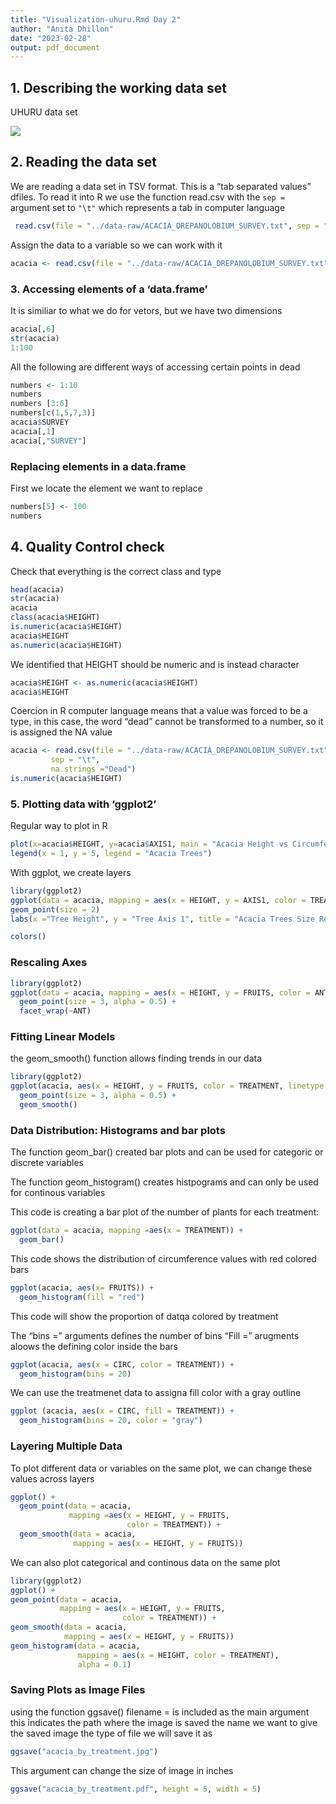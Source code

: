 ```yaml
---
title: "Visualization-uhuru.Rmd Day 2"
author: "Anita Dhillon"
date: "2023-02-28"
output: pdf_document
---
```


## 1. Describing the working data set

UHURU data set

![](https://upload.wikimedia.org/wikipedia/commons/thumb/6/63/Acacia_smallii_4.jpg/640px-Acacia_smallii_4.jpg)

## 2. Reading the data set

We are reading a data set in TSV format. This is a "tab separated values" dfiles. To read it into R we use the function read.csv with the `sep =` argument set to `"\t"` which represents a tab in computer language

```r
 read.csv(file = "../data-raw/ACACIA_DREPANOLOBIUM_SURVEY.txt", sep = "\t")
```

Assign the data to a variable so we can work with it

```r
acacia <- read.csv(file = "../data-raw/ACACIA_DREPANOLOBIUM_SURVEY.txt", sep = "\t")
```

### 3. Accessing elements of a 'data.frame'

It is similiar to what we do for vetors, but we have two dimensions

```r
acacia[,6]
str(acacia)
1:100
```

All the following are different ways of accessing certain points in dead

```r
numbers <- 1:10
numbers
numbers [3:6]
numbers[c(1,5,7,3)]
acacia$SURVEY
acacia[,1]
acacia[,"SURVEY"]
```

### Replacing elements in a data.frame

First we locate the element we want to replace

```r
numbers[5] <- 100
numbers
```

## 4. Quality Control check

Check that everything is the correct class and type

```r
head(acacia)
str(acacia)
acacia
class(acacia$HEIGHT)
is.numeric(acacia$HEIGHT)
acacia$HEIGHT
as.numeric(acacia$HEIGHT)

```

We identified that HEIGHT should be numeric and is instead character

```r
acacia$HEIGHT <- as.numeric(acacia$HEIGHT)
acacia$HEIGHT

```

Coercion in R computer language means that a value was forced to be a type, in this case, the word "dead" cannot be transformed to a number, so it is assigned the NA value

```r
acacia <- read.csv(file = "../data-raw/ACACIA_DREPANOLOBIUM_SURVEY.txt",
         sep = "\t",
         na.strings ="Dead")
is.numeric(acacia$HEIGHT)
```

### 5. Plotting data with 'ggplot2'

Regular way to plot in R

```r
plot(x=acacia$HEIGHT, y=acacia$AXIS1, main = "Acacia Height vs Circumference")
legend(x = 1, y = 5, legend = "Acacia Trees")

```

With ggplot, we create layers

```r
library(ggplot2)
ggplot(data = acacia, mapping = aes(x = HEIGHT, y = AXIS1, color = TREATMENT)) +
geom_point(size = 2)
labs(x ="Tree Height", y = "Tree Axis 1", title = "Acacia Trees Size Relationships")

```

```r
colors()
```

### Rescaling Axes

```r
library(ggplot2)
ggplot(data = acacia, mapping = aes(x = HEIGHT, y = FRUITS, color = ANT)) + 
  geom_point(size = 3, alpha = 0.5) +
  facet_wrap(~ANT)
```

### Fitting Linear Models

the geom_smooth() function allows finding trends in our data

```r
library(ggplot2)
ggplot(acacia, aes(x = HEIGHT, y = FRUITS, color = TREATMENT, linetype = TREATMENT)) +
  geom_point(size = 3, alpha = 0.5) + 
  geom_smooth()
```

### Data Distribution: Histograms and bar plots

The function geom_bar() created bar plots and can be used for categoric or discrete variables

The function geom_histogram() creates histpograms and can only be used for continous variables

This code is creating a bar plot of the number of plants for each treatment:

```r
ggplot(data = acacia, mapping =aes(x = TREATMENT)) +
  geom_bar()
```

This code shows the distribution of circumference values with red colored bars

```r
ggplot(acacia, aes(x= FRUITS)) +
  geom_histogram(fill = "red")
```

This code will show the proportion of datqa colored by treatment

The "bins =" arguments defines the number of bins "Fill =" arugments aloows the defining color inside the bars

```r
ggplot(acacia, aes(x = CIRC, color = TREATMENT)) +
  geom_histogram(bins = 20)
```

We can use the treatmenet data to assigna fill color with a gray outline

```r
ggplot (acacia, aes(x = CIRC, fill = TREATMENT)) +
  geom_histogram(bins = 20, color = "gray")
```

### Layering Multiple Data

To plot different data or variables on the same plot, we can change these values across layers

```r
ggplot() + 
  geom_point(data = acacia,
             mapping =aes(x = HEIGHT, y = FRUITS,
                          color = TREATMENT)) +
  geom_smooth(data = acacia,
              mapping = aes(x = HEIGHT, y = FRUITS))
```

We can also plot categorical and continous data on the same plot

```r
library(ggplot2)
ggplot() +
geom_point(data = acacia,
           mapping = aes(x = HEIGHT, y = FRUITS,
                         color = TREATMENT)) +
geom_smooth(data = acacia,
            mapping = aes(x = HEIGHT, y = FRUITS)) 
geom_histogram(data = acacia,
               mapping = aes(x = HEIGHT, color = TREATMENT), 
               alpha = 0.1)
```

### Saving Plots as Image Files

using the function ggsave() filename = is included as the main argument this indicates the path where the image is saved the name we want to give the saved image the type of file we will save it as

```r
ggsave("acacia_by_treatment.jpg")
```

This argument can change the size of image in inches

```r
ggsave("acacia_by_treatment.pdf", height = 5, width = 5)
```
